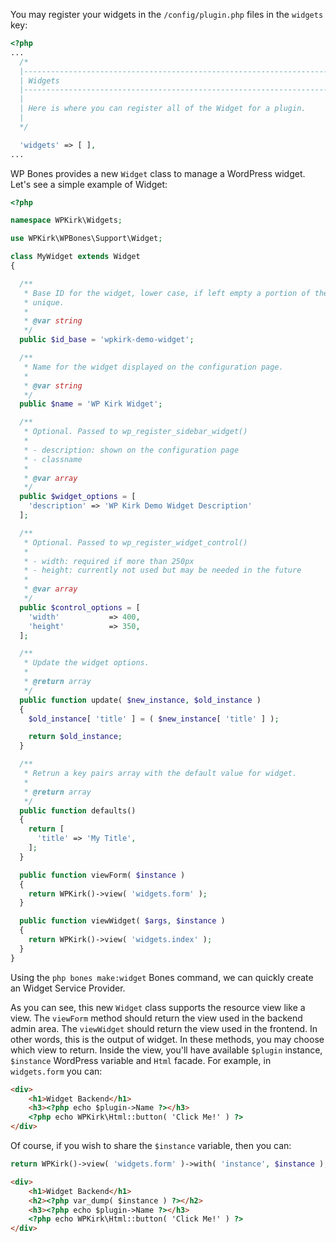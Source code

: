 You may register your widgets in the `/config/plugin.php` files in the `widgets` key:

```php
<?php
...
  /*
  |--------------------------------------------------------------------------
  | Widgets
  |--------------------------------------------------------------------------
  |
  | Here is where you can register all of the Widget for a plugin.
  |
  */

  'widgets' => [ ],
...
```

WP Bones provides a new `Widget` class to manage a WordPress widget. Let's see a simple example of Widget:

```php
<?php

namespace WPKirk\Widgets;

use WPKirk\WPBones\Support\Widget;

class MyWidget extends Widget
{

  /**
   * Base ID for the widget, lower case, if left empty a portion of the widget's class name will be used. Has to be
   * unique.
   *
   * @var string
   */
  public $id_base = 'wpkirk-demo-widget';

  /**
   * Name for the widget displayed on the configuration page.
   *
   * @var string
   */
  public $name = 'WP Kirk Widget';

  /**
   * Optional. Passed to wp_register_sidebar_widget()
   *
   * - description: shown on the configuration page
   * - classname
   *
   * @var array
   */
  public $widget_options = [
    'description' => 'WP Kirk Demo Widget Description'
  ];

  /**
   * Optional. Passed to wp_register_widget_control()
   *
   * - width: required if more than 250px
   * - height: currently not used but may be needed in the future
   *
   * @var array
   */
  public $control_options = [
    'width'           => 400,
    'height'          => 350,
  ];

  /**
   * Update the widget options.
   *
   * @return array
   */
  public function update( $new_instance, $old_instance )
  {
    $old_instance[ 'title' ] = ( $new_instance[ 'title' ] );

    return $old_instance;
  }

  /**
   * Retrun a key pairs array with the default value for widget.
   *
   * @return array
   */
  public function defaults()
  {
    return [
      'title' => 'My Title',
    ];
  }

  public function viewForm( $instance )
  {
    return WPKirk()->view( 'widgets.form' );
  }

  public function viewWidget( $args, $instance )
  {
    return WPKirk()->view( 'widgets.index' );
  }
}
```

Using the `php bones make:widget` Bones command, we can quickly create an Widget Service Provider.

As you can see, this new `Widget` class supports the resource view like a view. The `viewForm` method should return the view used in the backend admin area. The `viewWidget` should return the view used in the frontend. In other words, this is the output of widget. In these methods, you may choose which view to return. Inside the view, you'll have available `$plugin` instance, `$instance` WordPress variable and `Html` facade. For example, in `widgets.form` you can:

```html
<div>
	<h1>Widget Backend</h1>
	<h3><?php echo $plugin->Name ?></h3>
	<?php echo WPKirk\Html::button( 'Click Me!' ) ?>
</div>
```

Of course, if you wish to share the `$instance` variable, then you can:

```php
return WPKirk()->view( 'widgets.form' )->with( 'instance', $instance );
```

```html
<div>
	<h1>Widget Backend</h1>
	<h2><?php var_dump( $instance ) ?></h2>
	<h3><?php echo $plugin->Name ?></h3>
	<?php echo WPKirk\Html::button( 'Click Me!' ) ?>
</div>
```
